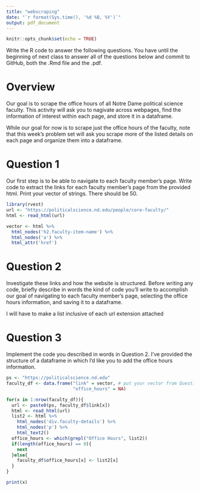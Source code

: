 ```yaml
---
title: "webscraping"
date: "`r format(Sys.time(), '%d %B, %Y')`"
output: pdf_document
---
```


```r
knitr::opts_chunk$set(echo = TRUE)
```

Write the R code to answer the following questions. You have until the beginning of next class to answer all of the questions below and commit to GitHub, both the .Rmd file and the .pdf.

# Overview

Our goal is to scrape the office hours of all Notre Dame political science faculty.  This activity will ask you to nagivate across webpages, find the information of interest within each page, and store it in a dataframe.

While our goal for now is to scrape just the office hours of the faculty, note that this week's problem set will ask you scrape more of the listed details on each page and organize them into a dataframe.

# Question 1

Our first step is to be able to navigate to each faculty member's page.  Write code to extract the links for each faculty member's page from the provided html.  Print your vector of strings.  There should be 50.

```r
library(rvest)
url <- "https://politicalscience.nd.edu/people/core-faculty/"
html <- read_html(url)

vector <- html %>% 
  html_nodes('h2.faculty-item-name') %>% 
  html_nodes('a') %>% 
  html_attr('href')
```

# Question 2

Investigate these links and how the website is structured.  Before writing any code, briefly describe in words the kind of code you'll write to accomplish our goal of navigating to each faculty member's page, selecting the office hours information, and saving it to a dataframe.

I will have to make a list inclusive of each url extension attached



# Question 3

Implement the code you described in words in Question 2.  I've provided the structure of a dataframe in which I'd like you to add the office hours information.

```r
ps <- "https://politicalscience.nd.edu"
faculty_df <- data.frame("link" = vector, # put your vector from Question 1 here!
                         "office_hours" = NA)

for(x in 1:nrow(faculty_df)){
  url <- paste0(ps, faculty_df$link[x])
  html <- read_html(url)
  list2 <- html %>%
    html_nodes('div.faculty-details') %>%
    html_nodes('p') %>%
    html_text2()
  office_hours <- which(grepl("Office Hours", list2))
  if(length(office_hours) == 0){
    next
  }else{
    faculty_df$office_hours[x] <- list2[x]
  }
}

print(x)


```

